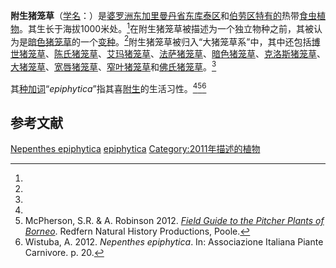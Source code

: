 {{noteTA
|G1=Carnivorous Plant
}}
{{Speciesbox
|image = 
|image_caption =
|taxon=Nepenthes epiphytica
|authority = [[阿拉斯泰尔·罗宾逊|A.S.Rob.]], [[约阿希姆·那兹|Nerz]] & [[安德烈亚斯·维斯图巴|Wistuba]] (2011)<ref name=epiphytica>Robinson, A.S., J. Nerz & A. Wistuba 2011. ''Nepenthes epiphytica'', a new pitcher plant from East Kalimantan. In: McPherson, S.R. ''[[新猪笼草：卷一|New Nepenthes: Volume One]]''. Redfern Natural History Productions, Poole. pp. 36–51.</ref>
|synonyms =
*''Nepenthes fusca'' subsp. ''kostermansiana''<br><small>[[朱马特·哈吉·亚当|J.H.Adam]] & [[克里斯托弗·C·威尔科克|Wilcock]] ''ex'' [[马修·杰布|Jebb]] & [[马丁·奇克|Cheek]] (1997)<ref name=J&C>Jebb, M.H.P. & M.R. Cheek 1997. [[猪笼草属（猪笼草科）的框架性修订|A skeletal revision of ''Nepenthes'' (Nepenthaceae)]]. ''[[布卢姆－植物分类学与植物地理学杂志|Blumea]]'' '''42'''(1): 1–106.</ref></small>
}}

'''附生猪笼草'''（[[学名|学名]]：''{{lang|la|Nepenthes epiphytica}}''）是[[婆罗洲|婆罗洲]][[东加里曼丹省|东加里曼丹省]][[东库泰区|东库泰区]]{{small|（East Kutai Regencies）}}和[[伯劳区|伯劳区]]{{small|（Berau Regencies）}}[[特有种|特有的]]热带[[食虫植物|食虫植物]]。其生长于海拔1000米处。<ref name=epiphytica />在附生猪笼草被描述为一个独立物种之前，其被认为是[[暗色猪笼草|暗色猪笼草]]{{small|（''N. fusca''）}}的一个[[变种|变种]]。<ref name=epiphytica />附生猪笼草被归入“大猪笼草系”中，其中还包括[[博世猪笼草|博世猪笼草]]{{small|（''N. boschiana''）}}、[[陈氏猪笼草|陈氏猪笼草]]{{small|（''N. chaniana''）}}、[[艾玛猪笼草|艾玛猪笼草]]{{small|（''N. eymae''）}}、[[法萨猪笼草|法萨猪笼草]]{{small|（''N. faizaliana''）}}、[[暗色猪笼草|暗色猪笼草]]{{small|（''N. fusca''）}}、[[克洛斯猪笼草|克洛斯猪笼草]]{{small|（''N. klossii''）}}、[[大猪笼草|大猪笼草]]{{small|（''N. maxima''）}}、[[宽唇猪笼草|宽唇猪笼草]]{{small|（''N. platychila''）}}、[[窄叶猪笼草|窄叶猪笼草]]{{small|（''N. stenophylla''）}}和[[佛氏猪笼草|佛氏猪笼草]]{{small|（''N. vogelii''）}}。<ref name=epiphytica />

其[[种加词|种加词]]“''epiphytica''”指其喜[[附生植物|附生]]的生活习性。<ref name=epiphytica /><ref>McPherson, S.R. & A. Robinson 2012. ''[[婆罗洲的猪笼草野外指南|Field Guide to the Pitcher Plants of Borneo]]''. Redfern Natural History Productions, Poole.</ref><ref>Wistuba, A. 2012. ''Nepenthes epiphytica''. In: {{PDFlink|[http://www.aipcnet.eu/Carnivorous_docs/New_species_2011.pdf ''AIPC Special Issue 4: News of 2011''.]}} Associazione Italiana Piante Carnivore. p. 20.</ref>

== 参考文献 ==
{{reflist|2}}

{{Nepenthes}}
{{Taxonbar|from=Q6994684}}

[[Category:亚洲食虫植物|Nepenthes epiphytica]]
[[Category:猪笼草属|epiphytica]]
[[Category:2011年描述的植物|Category:2011年描述的植物]]
